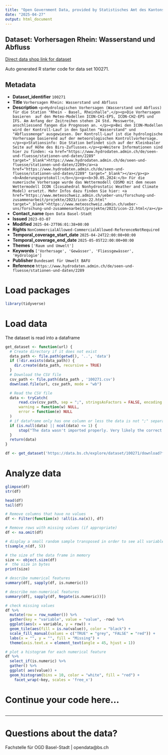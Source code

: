 ```yaml
---
title: "Open Government Data, provided by Statistisches Amt des Kantons Basel-Stadt - Fachstelle OGD"
date: "2025-04-27"
output: html_document
---
```


## Dataset: Vorhersagen Rhein: Wasserstand und Abfluss

[Direct data shop link for dataset](https://data.bs.ch/explore/dataset/100271)

Auto generated R starter code for data set 100271.

## Metadata

- **Dataset_identifier** `100271`
- **Title** `Vorhersagen Rhein: Wasserstand und Abfluss`
- **Description** `<p>Hydrologischen Vorhersagen (Wasserstand und Abfluss) für die Station "Rhein - Basel, Rheinhalle".</p><p>Die Vorhersagen basieren  auf den Meteo-Modellen ICON-CH1-EPS, ICON-CH2-EPS und IFS. Am Anfang der Zeitreihen stehen 24 Std. Messwerte, anschliessend fangen die Prognosen an. </p><p>Bei den ICON-Modellen wird der Kontroll-Lauf in den Spalten "Wasserstand" und "Abflussmenge" ausgewiesen. Der Kontroll-Lauf ist die hydrologische Vorhersage basierend auf der meteorologischen Kontrollvorhersage.</p><p>Stationsinfo: Die Station befindet sich auf der Kleinbasler Seite auf Höhe des Birs-Zuflusses.</p><p>Weitere Informationen sind hier zu finden: <a href="https://www.hydrodaten.admin.ch/de/seen-und-fluesse/stationen-und-daten/2289" target="_blank">https://www.hydrodaten.admin.ch/de/seen-und-fluesse/stationen-und-daten/2289</a><a href="https://www.hydrodaten.admin.ch/de/seen-und-fluesse/stationen-und-daten/2289" target="_blank"></a></p><p><b>Änderungsprotokoll:</b></p><p><b>30.05.2024:</b> Für die numerische Vorhersage wurde das Wettermodell COSMO mit dem neuen Wettermodell ICON (Icosahedral Nonhydrostatic Weather and Climate Model) ersetzt. Mehr Infos dazu finden Sie hier: <a href="https://www.meteoschweiz.admin.ch/ueber-uns/forschung-und-zusammenarbeit/projekte/2023/icon-22.html" target="_blank">https://www.meteoschweiz.admin.ch/ueber-uns/forschung-und-zusammenarbeit/projekte/2023/icon-22.html</a></p>`
- **Contact_name** `Open Data Basel-Stadt`
- **Issued** `2023-03-07`
- **Modified** `2025-04-27T06:01:38+00:00`
- **Rights** `NonCommercialAllowed-CommercialAllowed-ReferenceNotRequired`
- **Temporal_coverage_start_date** `2025-04-24T22:00:00+00:00`
- **Temporal_coverage_end_date** `2025-05-05T22:00:00+00:00`
- **Themes** `['Raum und Umwelt']`
- **Keywords** `['Vorhersage', 'Gewässer', 'Fliessgewässer', 'Hydrologie']`
- **Publisher** `Bundesamt für Umwelt BAFU`
- **Reference** `https://www.hydrodaten.admin.ch/de/seen-und-fluesse/stationen-und-daten/2289`


# Load packages

```r

library(tidyverse)
```

# Load data

The dataset is read into a dataframe

```r
get_dataset <- function(url) {
  # Create directory if it does not exist
  data_path <- file.path(getwd(), '..', 'data')
  if (!dir.exists(data_path)) {
    dir.create(data_path, recursive = TRUE)
  }
  # Download the CSV file
  csv_path <- file.path(data_path , '100271.csv')
  download.file(url, csv_path, mode = "wb")

  # Read the CSV file
  data <- tryCatch(
      read.csv(csv_path, sep = ";", stringsAsFactors = FALSE, encoding = "UTF-8"),
      warning = function(w) NULL,
      error = function(e) NULL
  )
  # if dataframe only has one column or less the data is not ";" separated
  if (is.null(data) || ncol(data) <= 1) {
      stop("The data wasn't imported properly. Very likely the correct separator couldn't be found.\nPlease check the dataset manually and adjust the code.")
  }
  return(data)
}
```

```r

df <- get_dataset('https://data.bs.ch/explore/dataset/100271/download?format=csv&timezone=Europe%2FZurich')

```

# Analyze data

```r

glimpse(df)
str(df)

head(df)
tail(df)

```

```r
# Remove columns that have no values
df <- Filter(function(x) !all(is.na(x)), df)

# Remove rows with missing values (if appropriate)
df <- na.omit(df)
```

```r
# display a small random sample transposed in order to see all variables
t(sample_n(df, 5))
```

```r
# the size of the data frame in memory
size <- object.size(df)
#  the size in bytes
print(size)
```

```r
# describe numerical features
summary(df[, sapply(df, is.numeric)])
```

```r
# describe non-numerical features
summary(df[, sapply(df, Negate(is.numeric))])
```

```r
# check missing values
df %>%
  mutate(row = row_number()) %>%
  gather(key = "variable", value = "value", -row) %>%
  ggplot(aes(x = variable, y = row)) +
  geom_tile(aes(fill = is.na(value)), color = "black") +
  scale_fill_manual(values = c("TRUE" = "grey", "FALSE" = "red")) +
  labs(x = "", y = "", fill = "Missing") +
  theme(axis.text.x = element_text(angle = 45, hjust = 1))
```

```r
# plot a histogram for each numerical feature
df %>%
  select_if(is.numeric) %>%
  gather() %>%
  ggplot( aes(value)) +
  geom_histogram(bins = 10, color = "white", fill = "red") +
    facet_wrap(~key, scales = 'free_x')
```

# Continue your code here...

```r

```
------------------------------------------------------------------------

# Questions about the data?

Fachstelle für OGD Basel-Stadt | opendata@bs.ch
